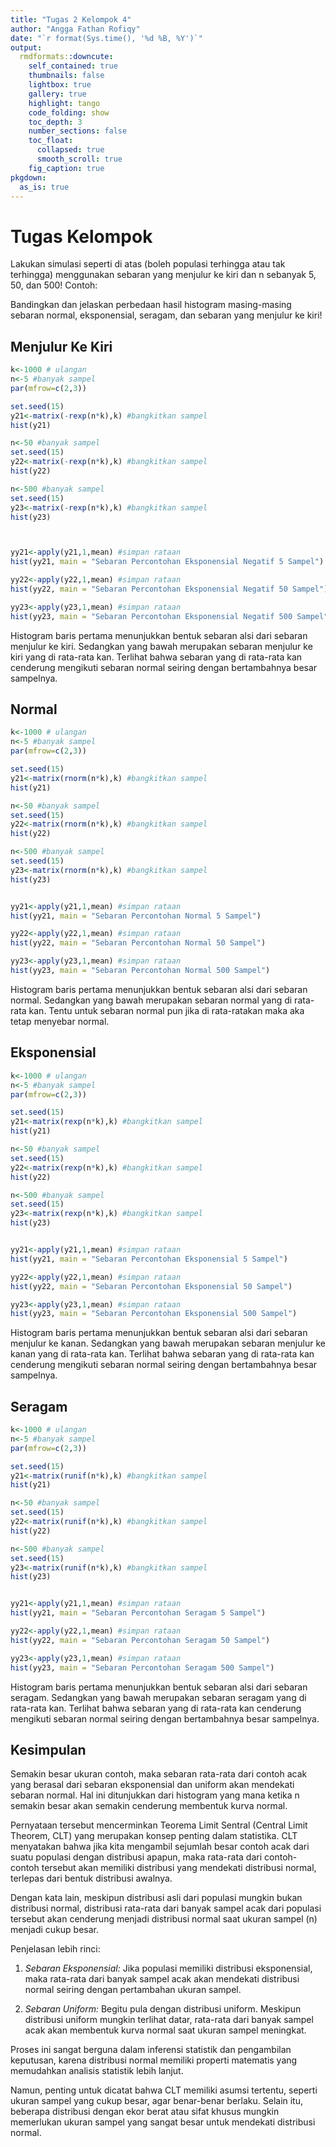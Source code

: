```yaml
---
title: "Tugas 2 Kelompok 4"
author: "Angga Fathan Rofiqy"
date: "`r format(Sys.time(), '%d %B, %Y')`"
output:
  rmdformats::downcute:
    self_contained: true
    thumbnails: false
    lightbox: true
    gallery: true
    highlight: tango
    code_folding: show
    toc_depth: 3
    number_sections: false
    toc_float:
      collapsed: true
      smooth_scroll: true
    fig_caption: true
pkgdown:
  as_is: true
---
```


# Tugas Kelompok

Lakukan simulasi seperti di atas (boleh populasi terhingga atau tak terhingga) menggunakan sebaran yang menjulur ke kiri dan n sebanyak 5, 50, dan 500! Contoh:

Bandingkan dan jelaskan perbedaan hasil histogram masing-masing sebaran normal, eksponensial, seragam, dan sebaran yang menjulur ke kiri!

## Menjulur Ke Kiri

```r
k<-1000 # ulangan
n<-5 #banyak sampel
par(mfrow=c(2,3))

set.seed(15)
y21<-matrix(-rexp(n*k),k) #bangkitkan sampel
hist(y21)

n<-50 #banyak sampel
set.seed(15)
y22<-matrix(-rexp(n*k),k) #bangkitkan sampel
hist(y22)

n<-500 #banyak sampel
set.seed(15)
y23<-matrix(-rexp(n*k),k) #bangkitkan sampel
hist(y23)



yy21<-apply(y21,1,mean) #simpan rataan
hist(yy21, main = "Sebaran Percontohan Eksponensial Negatif 5 Sampel")

yy22<-apply(y22,1,mean) #simpan rataan
hist(yy22, main = "Sebaran Percontohan Eksponensial Negatif 50 Sampel")

yy23<-apply(y23,1,mean) #simpan rataan
hist(yy23, main = "Sebaran Percontohan Eksponensial Negatif 500 Sampel")
```

Histogram baris pertama menunjukkan bentuk sebaran alsi dari sebaran menjulur ke kiri. Sedangkan yang bawah merupakan sebaran menjulur ke kiri yang di rata-rata kan. Terlihat bahwa sebaran yang di rata-rata kan cenderung mengikuti sebaran normal seiring dengan bertambahnya besar sampelnya.

## Normal

```r
k<-1000 # ulangan
n<-5 #banyak sampel
par(mfrow=c(2,3))

set.seed(15)
y21<-matrix(rnorm(n*k),k) #bangkitkan sampel
hist(y21)

n<-50 #banyak sampel
set.seed(15)
y22<-matrix(rnorm(n*k),k) #bangkitkan sampel
hist(y22)

n<-500 #banyak sampel
set.seed(15)
y23<-matrix(rnorm(n*k),k) #bangkitkan sampel
hist(y23)


yy21<-apply(y21,1,mean) #simpan rataan
hist(yy21, main = "Sebaran Percontohan Normal 5 Sampel")

yy22<-apply(y22,1,mean) #simpan rataan
hist(yy22, main = "Sebaran Percontohan Normal 50 Sampel")

yy23<-apply(y23,1,mean) #simpan rataan
hist(yy23, main = "Sebaran Percontohan Normal 500 Sampel")
```

Histogram baris pertama menunjukkan bentuk sebaran alsi dari sebaran normal. Sedangkan yang bawah merupakan sebaran normal yang di rata-rata kan. Tentu untuk sebaran normal pun jika di rata-ratakan maka aka tetap menyebar normal.

## Eksponensial

```r
k<-1000 # ulangan
n<-5 #banyak sampel
par(mfrow=c(2,3))

set.seed(15)
y21<-matrix(rexp(n*k),k) #bangkitkan sampel
hist(y21)

n<-50 #banyak sampel
set.seed(15)
y22<-matrix(rexp(n*k),k) #bangkitkan sampel
hist(y22)

n<-500 #banyak sampel
set.seed(15)
y23<-matrix(rexp(n*k),k) #bangkitkan sampel
hist(y23)


yy21<-apply(y21,1,mean) #simpan rataan
hist(yy21, main = "Sebaran Percontohan Eksponensial 5 Sampel")

yy22<-apply(y22,1,mean) #simpan rataan
hist(yy22, main = "Sebaran Percontohan Eksponensial 50 Sampel")

yy23<-apply(y23,1,mean) #simpan rataan
hist(yy23, main = "Sebaran Percontohan Eksponensial 500 Sampel")
```

Histogram baris pertama menunjukkan bentuk sebaran alsi dari sebaran menjulur ke kanan. Sedangkan yang bawah merupakan sebaran menjulur ke kanan yang di rata-rata kan. Terlihat bahwa sebaran yang di rata-rata kan cenderung mengikuti sebaran normal seiring dengan bertambahnya besar sampelnya.

## Seragam

```r
k<-1000 # ulangan
n<-5 #banyak sampel
par(mfrow=c(2,3))

set.seed(15)
y21<-matrix(runif(n*k),k) #bangkitkan sampel
hist(y21)

n<-50 #banyak sampel
set.seed(15)
y22<-matrix(runif(n*k),k) #bangkitkan sampel
hist(y22)

n<-500 #banyak sampel
set.seed(15)
y23<-matrix(runif(n*k),k) #bangkitkan sampel
hist(y23)


yy21<-apply(y21,1,mean) #simpan rataan
hist(yy21, main = "Sebaran Percontohan Seragam 5 Sampel")

yy22<-apply(y22,1,mean) #simpan rataan
hist(yy22, main = "Sebaran Percontohan Seragam 50 Sampel")

yy23<-apply(y23,1,mean) #simpan rataan
hist(yy23, main = "Sebaran Percontohan Seragam 500 Sampel")
```

Histogram baris pertama menunjukkan bentuk sebaran alsi dari sebaran seragam. Sedangkan yang bawah merupakan sebaran seragam yang di rata-rata kan. Terlihat bahwa sebaran yang di rata-rata kan cenderung mengikuti sebaran normal seiring dengan bertambahnya besar sampelnya.

## Kesimpulan

Semakin besar ukuran contoh, maka sebaran rata-rata dari contoh acak yang berasal dari sebaran eksponensial dan uniform akan mendekati sebaran normal. Hal ini ditunjukkan dari histogram yang mana ketika n semakin besar akan semakin cenderung membentuk kurva normal.

Pernyataan tersebut mencerminkan Teorema Limit Sentral (Central Limit Theorem, CLT) yang merupakan konsep penting dalam statistika. CLT menyatakan bahwa jika kita mengambil sejumlah besar contoh acak dari suatu populasi dengan distribusi apapun, maka rata-rata dari contoh-contoh tersebut akan memiliki distribusi yang mendekati distribusi normal, terlepas dari bentuk distribusi awalnya.

Dengan kata lain, meskipun distribusi asli dari populasi mungkin bukan distribusi normal, distribusi rata-rata dari banyak sampel acak dari populasi tersebut akan cenderung menjadi distribusi normal saat ukuran sampel (n) menjadi cukup besar.

Penjelasan lebih rinci:

1.  *Sebaran Eksponensial:* Jika populasi memiliki distribusi eksponensial, maka rata-rata dari banyak sampel acak akan mendekati distribusi normal seiring dengan pertambahan ukuran sampel.

2.  *Sebaran Uniform:* Begitu pula dengan distribusi uniform. Meskipun distribusi uniform mungkin terlihat datar, rata-rata dari banyak sampel acak akan membentuk kurva normal saat ukuran sampel meningkat.

Proses ini sangat berguna dalam inferensi statistik dan pengambilan keputusan, karena distribusi normal memiliki properti matematis yang memudahkan analisis statistik lebih lanjut.

Namun, penting untuk dicatat bahwa CLT memiliki asumsi tertentu, seperti ukuran sampel yang cukup besar, agar benar-benar berlaku. Selain itu, beberapa distribusi dengan ekor berat atau sifat khusus mungkin memerlukan ukuran sampel yang sangat besar untuk mendekati distribusi normal.

